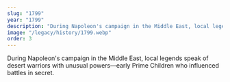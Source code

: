 ```yaml
---
slug: "1799"
year: "1799"
description: "During Napoleon's campaign in the Middle East, local legends speak of desert warriors with unusual powers—early Prime Children who influenced battles in secret."
image: "/legacy/history/1799.webp"
order: 3
---
```


During Napoleon's campaign in the Middle East, local legends speak of desert warriors with unusual powers—early Prime Children who influenced battles in secret.

